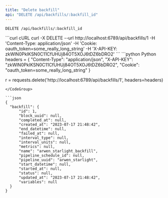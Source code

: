 ```yaml
---
title: "Delete backfill"
api: "DELETE /api/backfills/:backfill_id"
---
```

`DELETE /api/backfills/:backfill_id`

<CodeGroup>
  ```curl cURL
  curl -X DELETE 
  --url http://localhost:6789/api/backfills/1
  -H 'Content-Type: application/json' 
  -H 'Cookie: oauth_token=some_really_long_string' 
  -H 'X-API-KEY: zkWlN0PkIKSN0C11CfUHUj84OT5XOJ6tDZ6bDRO2' 
  ```
  ```python Python
  headers = {
  "Content-Type": "application/json",
  "X-API-KEY": "zkWlN0PkIKSN0C11CfUHUj84OT5XOJ6tDZ6bDRO2",
  "Cookie": "oauth_token=some_really_long_string"
  }
  
  r = requests.delete('http://localhost:6789/api/backfills/1', headers=headers)
  ```
</CodeGroup>

```json
{
    "backfill": {
        "id": 1,
        "block_uuid": null,
        "completed_at": null,
        "created_at": "2023-07-17 21:48:42",
        "end_datetime": null,
        "failed_at": null,
        "interval_type": null,
        "interval_units": null,
        "metrics": null,
        "name": "arwen_starlight_backfill",
        "pipeline_schedule_id": null,
        "pipeline_uuid": "arwen_starlight",
        "start_datetime": null,
        "started_at": null,
        "status": null,
        "updated_at": "2023-07-17 21:48:42",
        "variables": null
    }
}
```
